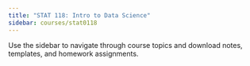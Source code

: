 ```yaml
---
title: "STAT 118: Intro to Data Science"
sidebar: courses/stat0118 
---
```


Use the sidebar to navigate through course topics and download notes, templates, and homework assignments.